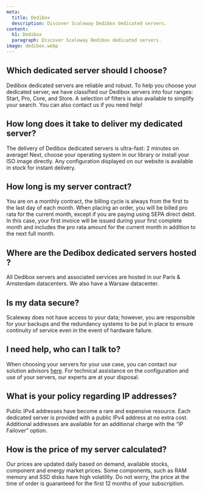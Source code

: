 ```yaml
---
meta:
  title: Dedibox
  description: Discover Scaleway Dedibox dedicated servers.
content:
  h1: Dedibox
  paragraph: Discover Scaleway Dedibox dedicated servers.
image: dedibox.webp
---
```


## Which dedicated server should I choose?
Dedibox dedicated servers are reliable and robust. To help you choose your dedicated server, we have classified our Dedibox servers into four ranges: Start, Pro, Core, and Store. A selection of filters is also available to simplify your search. You can also contact us if you need help!

## How long does it take to deliver my dedicated server?
The delivery of Dedibox dedicated servers is ultra-fast: 2 minutes on average! Next, choose your operating system in our library or install your ISO image directly. Any configuration displayed on our website is available in stock for instant delivery.

## How long is my server contract?
You are on a monthly contract, the billing cycle is always from the first to the last day of each month. When placing an order, you will be billed pro rata for the current month, except if you are paying using SEPA direct debit. In this case, your first invoice will be issued during your first complete month and includes the pro rata amount for the current month in addition to the next full month.

## Where are the Dedibox dedicated servers hosted ?
All Dedibox servers and associated services are hosted in our Paris & Amsterdam datacenters. We also have a Warsaw datacenter.

## Is my data secure?
Scaleway does not have access to your data; however, you are responsible for your backups and the redundancy systems to be put in place to ensure continuity of service even in the event of hardware failure.

## I need help, who can I talk to?
When choosing your servers for your use case, you can contact our solution advisors [here](https://www.scaleway.com/en/contact/). For technical assistance on the configuration and use of your servers, our experts are at your disposal.

## What is your policy regarding IP addresses?
Public IPv4 addresses have become a rare and expensive resource. Each dedicated server is provided with a public IPv4 address at no extra cost. Additional addresses are available for an additional charge with the “IP Failover” option.

## How is the price of my server calculated?
Our prices are updated daily based on demand, available stocks, component and energy market prices. Some components, such as RAM memory and SSD disks have high volatility. Do not worry, the price at the time of order is guaranteed for the first 12 months of your subscription.
